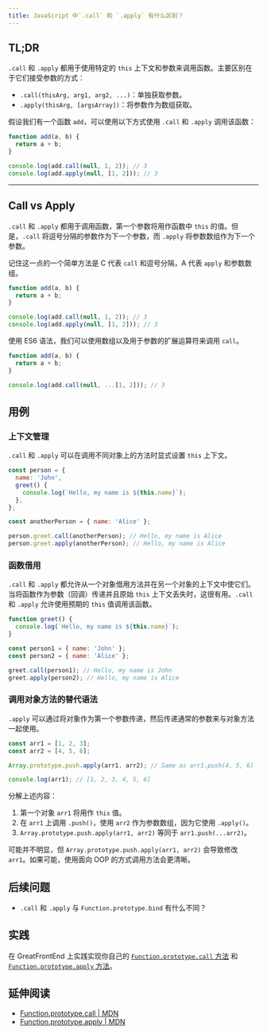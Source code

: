 ```yaml
---
title: JavaScript 中`.call` 和 `.apply` 有什么区别？
---
```


## TL;DR

`.call` 和 `.apply` 都用于使用特定的 `this` 上下文和参数来调用函数。主要区别在于它们接受参数的方式：

* `.call(thisArg, arg1, arg2, ...)`：单独获取参数。
* `.apply(thisArg, [argsArray])`：将参数作为数组获取。

假设我们有一个函数 `add`，可以使用以下方式使用 `.call` 和 `.apply` 调用该函数：

```js live
function add(a, b) {
  return a + b;
}

console.log(add.call(null, 1, 2)); // 3
console.log(add.apply(null, [1, 2])); // 3
```

***

## Call vs Apply

`.call` 和 `.apply` 都用于调用函数，第一个参数将用作函数中 `this` 的值。但是，`.call` 将逗号分隔的参数作为下一个参数，而 `.apply` 将参数数组作为下一个参数。

记住这一点的一个简单方法是 C 代表 `call` 和逗号分隔，A 代表 `apply` 和参数数组。

```js live
function add(a, b) {
  return a + b;
}

console.log(add.call(null, 1, 2)); // 3
console.log(add.apply(null, [1, 2])); // 3
```

使用 ES6 语法，我们可以使用数组以及用于参数的扩展运算符来调用 `call`。

```js live
function add(a, b) {
  return a + b;
}

console.log(add.call(null, ...[1, 2])); // 3
```

## 用例

### 上下文管理

`.call` 和 `.apply` 可以在调用不同对象上的方法时显式设置 `this` 上下文。

```js live
const person = {
  name: 'John',
  greet() {
    console.log(`Hello, my name is ${this.name}`);
  },
};

const anotherPerson = { name: 'Alice' };

person.greet.call(anotherPerson); // Hello, my name is Alice
person.greet.apply(anotherPerson); // Hello, my name is Alice
```

### 函数借用

`.call` 和 `.apply` 都允许从一个对象借用方法并在另一个对象的上下文中使它们。当将函数作为参数（回调）传递并且原始 `this` 上下文丢失时，这很有用。`.call` 和 `.apply` 允许使用预期的 `this` 值调用该函数。

```js live
function greet() {
  console.log(`Hello, my name is ${this.name}`);
}

const person1 = { name: 'John' };
const person2 = { name: 'Alice' };

greet.call(person1); // Hello, my name is John
greet.apply(person2); // Hello, my name is Alice
```

### 调用对象方法的替代语法

`.apply` 可以通过将对象作为第一个参数传递，然后传递通常的参数来与对象方法一起使用。

```js live
const arr1 = [1, 2, 3];
const arr2 = [4, 5, 6];

Array.prototype.push.apply(arr1, arr2); // Same as arr1.push(4, 5, 6)

console.log(arr1); // [1, 2, 3, 4, 5, 6]
```

分解上述内容：

1. 第一个对象 `arr1` 将用作 `this` 值。
2. 在 `arr1` 上调用 `.push()`，使用 `arr2` 作为参数数组，因为它使用 `.apply()`。
3. `Array.prototype.push.apply(arr1, arr2)` 等同于 `arr1.push(...arr2)`。

可能并不明显，但 `Array.prototype.push.apply(arr1, arr2)` 会导致修改 `arr1`。如果可能，使用面向 OOP 的方式调用方法会更清晰。

## 后续问题

* `.call` 和 `.apply` 与 `Function.prototype.bind` 有什么不同？

## 实践

在 GreatFrontEnd 上实践实现你自己的 [`Function.prototype.call` 方法](/questions/javascript/function-call) 和 [`Function.prototype.apply` 方法](/questions/javascript/function-apply)。

## 延伸阅读

* [Function.prototype.call | MDN](https://developer.mozilla.org/zh-CN/docs/Web/JavaScript/Reference/Global_Objects/Function/call)
* [Function.prototype.apply | MDN](https://developer.mozilla.org/zh-CN/docs/Web/JavaScript/Reference/Global_Objects/Function/apply)
